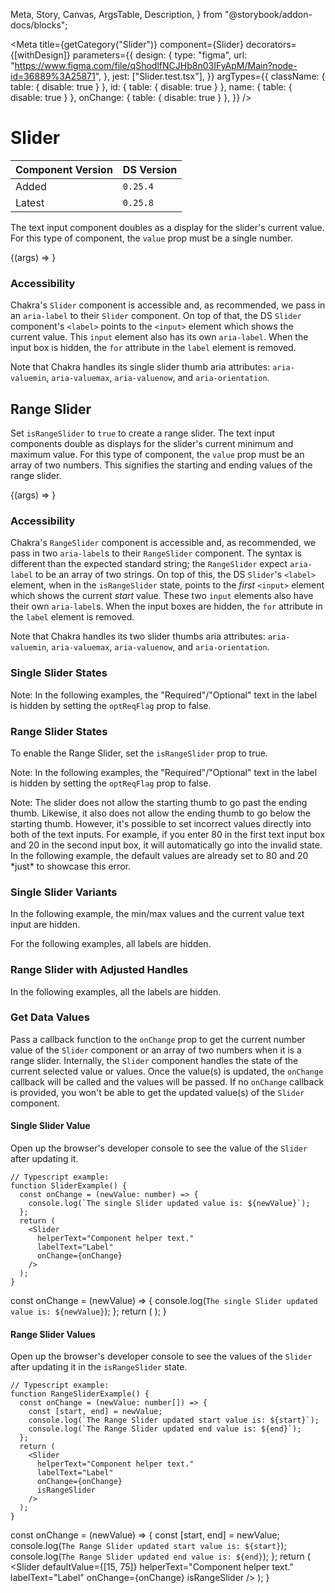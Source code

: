   Meta,
  Story,
  Canvas,
  ArgsTable,
  Description,
} from "@storybook/addon-docs/blocks";


<Meta
  title={getCategory("Slider")}
  component={Slider}
  decorators={[withDesign]}
  parameters={{
    design: {
      type: "figma",
      url: "https://www.figma.com/file/qShodlfNCJHb8n03IFyApM/Main?node-id=36889%3A25871",
    },
    jest: ["Slider.test.tsx"],
  }}
  argTypes={{
    className: { table: { disable: true } },
    id: { table: { disable: true } },
    name: { table: { disable: true } },
    onChange: { table: { disable: true } },
  }}
/>

# Slider

| Component Version | DS Version |
| ----------------- | ---------- |
| Added             | `0.25.4`   |
| Latest            | `0.25.8`   |

<Description of={Slider} />

The text input component doubles as a display for the slider's current value.
For this type of component, the `value` prop must be a single number.

<Canvas withToolbar>
  <Story
    name="Slider with Props"
    args={{
      defaultValue: 50,
      helperText: "Pass in a value from the min 0 to the max 100 values.",
      invalidText: "Oh no this is an error :(",
      isDisabled: false,
      isInvalid: false,
      isRangeSlider: false,
      isRequired: false,
      labelText: "Slider label",
      max: 100,
      min: 0,
      optReqFlag: true,
      showBoxes: true,
      showHelperInvalidText: true,
      showLabel: true,
      showValues: true,
      step: 1,
    }}
    argTypes={{
      defaultValue: { table: { disable: true } },
      isRangeSlider: { table: { disable: true } },
    }}
  >
    {(args) => <Slider {...args} />}
  </Story>
</Canvas>

<ArgsTable story="Slider with Props" />

### Accessibility

Chakra's `Slider` component is accessible and, as recommended, we pass in an
`aria-label` to their `Slider` component. On top of that, the DS `Slider`
component's `<label>` points to the `<input>` element which shows the current
value. This `input` element also has its own `aria-label`. When the input box
is hidden, the `for` attribute in the `label` element is removed.

Note that Chakra handles its single slider thumb aria attributes: `aria-valuemin`,
`aria-valuemax`, `aria-valuenow`, and `aria-orientation`.

## Range Slider

Set `isRangeSlider` to `true` to create a range slider. The text input
components double as displays for the slider's current minimum and maximum
value. For this type of component, the `value` prop must be an array of two
numbers. This signifies the starting and ending values of the range slider.

<Canvas withToolbar>
  <Story
    name="Range Slider with Props"
    args={{
      defaultValue: [25, 75],
      helperText: "Pass in a value from the min 0 to the max 100 values.",
      invalidText: "Oh no this is an error :(",
      isDisabled: false,
      isInvalid: false,
      isRangeSlider: true,
      isRequired: false,
      labelText: "Range Slider label",
      max: 100,
      min: 0,
      optReqFlag: true,
      showBoxes: true,
      showHelperInvalidText: true,
      showLabel: true,
      showValues: true,
      step: 1,
    }}
    argTypes={{
      defaultValue: { table: { disable: true } },
      isRangeSlider: { table: { disable: true } },
    }}
  >
    {(args) => <Slider {...args} />}
  </Story>
</Canvas>

<ArgsTable story="Range Slider with Props" />

### Accessibility

Chakra's `RangeSlider` component is accessible and, as recommended, we pass in
two `aria-label`s to their `RangeSlider` component. The syntax is different than
the expected standard string; the `RangeSlider` expect `aria-label` to be an array
of two strings. On top of this, the DS `Slider`'s `<label>` element, when in the
`isRangeSlider` state, points to the _first_ `<input>` element which shows the
current _start_ value. These two `input` elements also have their own `aria-label`s.
When the input boxes are hidden, the `for` attribute in the `label` element is removed.

Note that Chakra handles its two slider thumbs aria attributes: `aria-valuemin`,
`aria-valuemax`, `aria-valuenow`, and `aria-orientation`.

### Single Slider States

Note: In the following examples, the "Required"/"Optional" text in the label is
hidden by setting the `optReqFlag` prop to false.

<Canvas>
  <DSProvider>
    <Heading
      id="heading-single-default"
      level={HeadingLevels.Four}
      text="Default State"
    />
    <Slider
      defaultValue={50}
      optReqFlag={false}
      helperText="Component helper text."
      invalidText="Component error text :("
      labelText="Label"
    />
  </DSProvider>
</Canvas>

<Canvas>
  <DSProvider>
    <Heading
      id="heading-single-errored"
      level={HeadingLevels.Four}
      text="Errored State"
    />
    <Slider
      defaultValue={50}
      optReqFlag={false}
      helperText="Component helper text."
      invalidText="Component error text :("
      labelText="Label"
      isInvalid
    />
  </DSProvider>
</Canvas>

<Canvas>
  <DSProvider>
    <Heading
      id="heading-single-disabled"
      level={HeadingLevels.Four}
      text="Disabled State"
    />
    <Slider
      defaultValue={50}
      optReqFlag={false}
      helperText="Component helper text."
      invalidText="Component error text :("
      labelText="Label"
      isDisabled
    />
  </DSProvider>
</Canvas>

### Range Slider States

To enable the Range Slider, set the `isRangeSlider` prop to true.

Note: In the following examples, the "Required"/"Optional" text in the label is
hidden by setting the `optReqFlag` prop to false.

<Canvas>
  <DSProvider>
    <Heading
      id="heading-range-default"
      level={HeadingLevels.Four}
      text="Default State"
    />
    <Slider
      defaultValue={[25, 75]}
      optReqFlag={false}
      helperText="Component helper text."
      invalidText="Component error text :("
      labelText="Label"
      isRangeSlider
    />
  </DSProvider>
</Canvas>

<Canvas>
  <DSProvider>
    <Heading
      id="heading-range-errored"
      level={HeadingLevels.Four}
      text="Errored State"
    />
    <SimpleGrid columns={1} gap={GridGaps.Large}>
      <Slider
        defaultValue={[25, 75]}
        optReqFlag={false}
        helperText="Component helper text."
        invalidText="Component error text :("
        labelText="Label"
        isRangeSlider
        isInvalid
      />
      <p>
        Note: The slider does not allow the starting thumb to go past the ending
        thumb. Likewise, it also does not allow the ending thumb to go below the
        starting thumb. However, it's possible to set incorrect values directly
        into both of the text inputs. For example, if you enter 80 in the first
        text input box and 20 in the second input box, it will automatically go
        into the invalid state. In the following example, the default values are
        already set to 80 and 20 *just* to showcase this error.
      </p>
      <Slider
        defaultValue={[80, 20]}
        optReqFlag={false}
        helperText="Component helper text."
        invalidText="Component error text :("
        labelText="Label"
        isRangeSlider
      />
    </SimpleGrid>
  </DSProvider>
</Canvas>

<Canvas>
  <DSProvider>
    <Heading
      id="heading-range-disabled"
      level={HeadingLevels.Four}
      text="Disabled State"
    />
    <Slider
      defaultValue={[25, 75]}
      optReqFlag={false}
      helperText="Component helper text."
      invalidText="Component error text :("
      labelText="Label"
      isRangeSlider
      isDisabled
    />
  </DSProvider>
</Canvas>

### Single Slider Variants

In the following example, the min/max values and the current value text
input are hidden.

<Canvas>
  <DSProvider>
    <Heading
      id="heading-single-labels"
      level={HeadingLevels.Four}
      text="With and Without Component Labels"
    />
    <SimpleGrid columns={1} gap={GridGaps.ExtraLarge}>
      <Slider
        defaultValue={50}
        helperText="Component helper text."
        labelText="Label"
        showValues={false}
        showBoxes={false}
      />
      <Slider
        defaultValue={50}
        helperText="Component helper text."
        labelText="Label"
        showValues={false}
        showBoxes={false}
        isRequired
      />
      <Slider
        defaultValue={50}
        helperText="Component helper text."
        labelText="Label"
        optReqFlag={false}
        showValues={false}
        showBoxes={false}
      />
      <Slider
        defaultValue={50}
        helperText="Component helper text."
        labelText="Label"
        optReqFlag={false}
        showHelperInvalidText={false}
        showValues={false}
        showBoxes={false}
      />
      <Slider
        defaultValue={50}
        helperText="Component helper text."
        labelText="Label"
        optReqFlag={false}
        showValues={false}
        showBoxes={false}
        showLabel={false}
      />
    </SimpleGrid>
  </DSProvider>
</Canvas>

For the following examples, all labels are hidden.

<Canvas>
  <DSProvider>
    <Heading
      id="heading-single-labels-inputs"
      level={HeadingLevels.Four}
      text="With and Without Internal Inputs and Labels"
    />
    <SimpleGrid columns={1} gap={GridGaps.ExtraLarge}>
      <Slider
        defaultValue={50}
        helperText="Component helper text."
        labelText="Label"
        showHelperInvalidText={false}
        showLabel={false}
      />
      <Slider
        defaultValue={50}
        helperText="Component helper text."
        labelText="Label"
        showHelperInvalidText={false}
        showLabel={false}
        showBoxes={false}
      />
      <Slider
        defaultValue={50}
        helperText="Component helper text."
        labelText="Label"
        showHelperInvalidText={false}
        showLabel={false}
        showValues={false}
      />
      <Slider
        defaultValue={50}
        helperText="Component helper text."
        labelText="Label"
        showHelperInvalidText={false}
        showLabel={false}
        showValues={false}
        showBoxes={false}
      />
    </SimpleGrid>
  </DSProvider>
</Canvas>

### Range Slider with Adjusted Handles

In the following examples, all the labels are hidden.

<Canvas>
  <DSProvider>
    <SimpleGrid columns={1} gap={GridGaps.ExtraLarge}>
      <Slider
        defaultValue={[15, 75]}
        helperText="Component helper text."
        labelText="Label"
        showHelperInvalidText={false}
        showLabel={false}
        isRangeSlider
      />
      <Slider
        defaultValue={[15, 75]}
        helperText="Component helper text."
        labelText="Label"
        showHelperInvalidText={false}
        showLabel={false}
        showBoxes={false}
        isRangeSlider
      />
      <Slider
        defaultValue={[15, 75]}
        helperText="Component helper text."
        labelText="Label"
        showHelperInvalidText={false}
        showLabel={false}
        showValues={false}
        isRangeSlider
      />
      <Slider
        defaultValue={[15, 75]}
        helperText="Component helper text."
        labelText="Label"
        showHelperInvalidText={false}
        showLabel={false}
        showValues={false}
        showBoxes={false}
        isRangeSlider
      />
    </SimpleGrid>
  </DSProvider>
</Canvas>

### Get Data Values

Pass a callback function to the `onChange` prop to get the current number value
of the `Slider` component or an array of two numbers when it is a range slider.
Internally, the `Slider` component handles the state of the current selected
value or values. Once the value(s) is updated, the `onChange` callback will be
called and the values will be passed. If no `onChange` callback is provided,
you won't be able to get the updated value(s) of the `Slider` component.

#### Single Slider Value

Open up the browser's developer console to see the value of the `Slider`
after updating it.

```tsx
// Typescript example:
function SliderExample() {
  const onChange = (newValue: number) => {
    console.log(`The single Slider updated value is: ${newValue}`);
  };
  return (
    <Slider
      helperText="Component helper text."
      labelText="Label"
      onChange={onChange}
    />
  );
}
```

  const onChange = (newValue) => {
    console.log(`The single Slider updated value is: ${newValue}`);
  };
  return (
    <Slider
      helperText="Component helper text."
      labelText="Label"
      onChange={onChange}
    />
  );
}

<Canvas>
  <DSProvider>
    <SliderExample />
  </DSProvider>
</Canvas>

#### Range Slider Values

Open up the browser's developer console to see the values of the `Slider`
after updating it in the `isRangeSlider` state.

```tsx
// Typescript example:
function RangeSliderExample() {
  const onChange = (newValue: number[]) => {
    const [start, end] = newValue;
    console.log(`The Range Slider updated start value is: ${start}`);
    console.log(`The Range Slider updated end value is: ${end}`);
  };
  return (
    <Slider
      helperText="Component helper text."
      labelText="Label"
      onChange={onChange}
      isRangeSlider
    />
  );
}
```

  const onChange = (newValue) => {
    const [start, end] = newValue;
    console.log(`The Range Slider updated start value is: ${start}`);
    console.log(`The Range Slider updated end value is: ${end}`);
  };
  return (
    <Slider
      defaultValue={[15, 75]}
      helperText="Component helper text."
      labelText="Label"
      onChange={onChange}
      isRangeSlider
    />
  );
}

<Canvas>
  <DSProvider>
    <RangeSliderExample />
  </DSProvider>
</Canvas>
